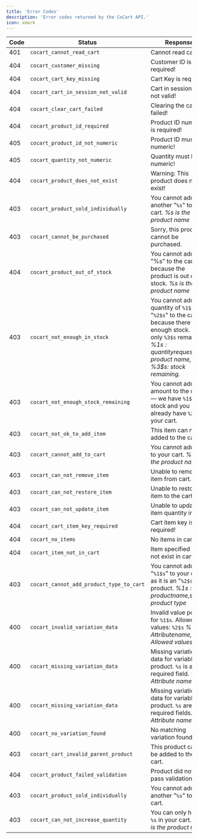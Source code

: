 ```yaml
---
title: 'Error Codes'
description: 'Error codes returned by the CoCart API.'
icon: xmark
---
```


| Code | Status                                   | Response                                                                                                                                                                                                                |
| ---- | ---------------------------------------- | ----------------------------------------------------------------------------------------------------------------------------------------------------------------------------------------------------------------------------- |
| 401  | `cocart_cannot_read_cart`                | Cannot read cart!                                                                                                                                                                                                             |
| 404  | `cocart_customer_missing`                | Customer ID is required!                                                                                                                                                                                                      |
| 404  | `cocart_cart_key_missing`                | Cart Key is required!                                                                                                                                                                                                         |
| 404  | `cocart_cart_in_session_not_valid`       | Cart in session is not valid!                                                                                                                                                                                                 |
| 404  | `cocart_clear_cart_failed`               | Clearing the cart failed!                                                                                                                                                                                                     |
| 404  | `cocart_product_id_required`             | Product ID number is required!                                                                                                                                                                                                |
| 405  | `cocart_product_id_not_numeric`          | Product ID must be numeric!                                                                                                                                                                                                   |
| 405  | `cocart_quantity_not_numeric`            | Quantity must be numeric!                                                                                                                                                                                                     |
| 404  | `cocart_product_does_not_exist`          | Warning: This product does not exist!                                                                                                                                                                                         |
| 403  | `cocart_product_sold_individually`       | You cannot add another "`%s`" to your cart. <i class="label label-info">%s is the product name</i>                                                                                                                            |
| 403  | `cocart_cannot_be_purchased`             | Sorry, this product cannot be purchased.                                                                                                                                                                                      |
| 404  | `cocart_product_out_of_stock`            | You cannot add &quot;%s&quot; to the cart because the product is out of stock. <i class="label label-info">%s is the product name</i>                                                                                         |
| 403  | `cocart_not_enough_in_stock`             | You cannot add a quantity of `%1$s` for "`%2$s`" to the cart because there is not enough stock. - only `%3$s` remaining! <i class="label label-info">%1$s: quantity requested, %2$s: product name, %3$s: stock remaining.</i> |
| 403  | `cocart_not_enough_stock_remaining`      | You cannot add that amount to the cart &mdash; we have `%1$s` in stock and you already have `%2$s` in your cart.                                                                                                              |
| 403  | `cocart_not_ok_to_add_item`              | This item can not be added to the cart.                                                                                                                                                                                       |
| 403  | `cocart_cannot_add_to_cart`              | You cannot add "`%s`" to your cart. <i class="label label-info">%s is the product name</i>                                                                                                                                    |
| 403  | `cocart_can_not_remove_item`             | Unable to remove item from cart.                                                                                                                                                                                              |
| 403  | `cocart_can_not_restore_item`            | Unable to restore item to the cart.                                                                                                                                                                                           |
| 403  | `cocart_can_not_update_item`             | Unable to update item quantity in cart.                                                                                                                                                                                       |
| 404  | `cocart_cart_item_key_required`          | Cart item key is required!                                                                                                                                                                                                    |
| 404  | `cocart_no_items`                        | No items in cart.                                                                                                                                                                                                             |
| 404  | `cocart_item_not_in_cart`                | Item specified does not exist in cart.                                                                                                                                                                                        |
| 403  | `cocart_cannot_add_product_type_to_cart` | You cannot add "`%1$s`" to your cart as it is an "`%2$s`" product. <i class="label label-info">%1$s: product name, %2$s: product type</i>                                                                                     |
| 400  | `cocart_invalid_variation_data`          | Invalid value posted for `%1$s`. Allowed values: `%2$s` <i class="label label-info">%1$s: Attribute name, %2$s: Allowed values</i>                                                                                            |
| 400  | `cocart_missing_variation_data`          | Missing variation data for variable product. `%s` is a required field. <i class="label label-info">%s: Attribute name.</i>                                                                                                    |
| 400  | `cocart_missing_variation_data`          | Missing variation data for variable product. `%s` are required fields. <i class="label label-info">%s: Attribute name.</i>                                                                                                    |
| 400  | `cocart_no_variation_found`              | No matching variation found.                                                                                                                                                                                                  |
| 403  | `cocart_cart_invalid_parent_product`     | This product cannot be added to the cart.                                                                                                                                                                                     |
| 404  | `cocart_product_failed_validation`       | Product did not pass validation!                                                                                                                                                                                              |
| 403  | `cocart_product_sold_individually`       | You cannot add another "`%s`" to your cart.                                                                                                                                                                                   |
| 403  | `cocart_can_not_increase_quantity`       | You can only have 1 `%s` in your cart. <i class="label label-info">%s is the product name</i>                                                 